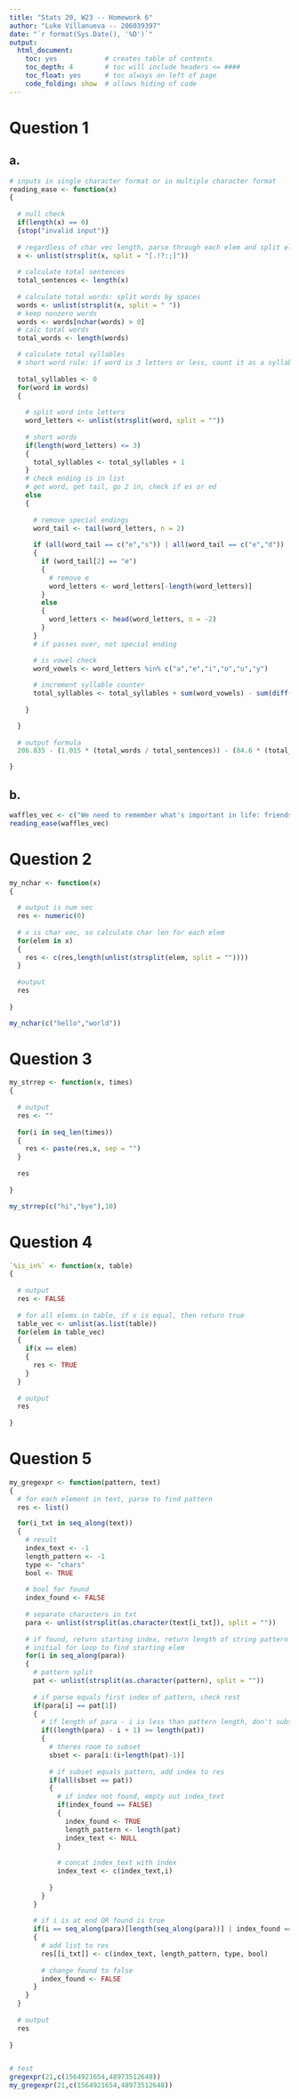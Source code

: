 ```yaml
---
title: "Stats 20, W23 -- Homework 6"
author: "Luke Villanueva -- 206039397"
date: "`r format(Sys.Date(), '%D')`"
output:
  html_document:
    toc: yes            # creates table of contents
    toc_depth: 4        # toc will include headers <= ####
    toc_float: yes      # toc always on left of page
    code_folding: show  # allows hiding of code
---
```


# Question 1

## a.

```r

# inputs in single character format or in multiple character format
reading_ease <- function(x)
{
  
  # null check
  if(length(x) == 0)
  {stop("invalid input")}
  
  # regardless of char vec length, parse through each elem and split elem into strings based on sentences
  x <- unlist(strsplit(x, split = "[.!?:;]"))
  
  # calculate total sentences
  total_sentences <- length(x)
  
  # calculate total words: split words by spaces
  words <- unlist(strsplit(x, split = " "))
  # keep nonzero words
  words <- words[nchar(words) > 0]
  # calc total words
  total_words <- length(words)

  # calculate total syllables
  # short word rule: if word is 3 letters or less, count it as a syllable
  
  total_syllables <- 0
  for(word in words)
  {
  
    # split word into letters
    word_letters <- unlist(strsplit(word, split = ""))
    
    # short words
    if(length(word_letters) <= 3)
    {
      total_syllables <- total_syllables + 1
    }
    # check ending is in list
    # get word, get tail, go 2 in, check if es or ed
    else
    {
      
      # remove special endings
      word_tail <- tail(word_letters, n = 2)
      
      if (all(word_tail == c("e","s")) | all(word_tail == c("e","d")) | (word_tail[2] == "e" & word_tail[1] != "l")) 
      {
        if (word_tail[2] == "e") 
        {
          # remove e
          word_letters <- word_letters[-length(word_letters)]
        } 
        else 
        {
          word_letters <- head(word_letters, n = -2)
        }
      } 
      # if passes over, not special ending

      # is vowel check
      word_vowels <- word_letters %in% c("a","e","i","o","u","y")
      
      # increment syllable counter
      total_syllables <- total_syllables + sum(word_vowels) - sum(diff(which(word_vowels)) == 1)
      
    }

  }
  
  # output formula
  206.835 - (1.015 * (total_words / total_sentences)) - (84.6 * (total_syllables / total_words))

}


```

## b.

```r
waffles_vec <- c("We need to remember what's important in life: friends, waffles, work.", "Or waffles, friends, work.", "Doesn't matter, but work is third.")
reading_ease(waffles_vec)
```

# Question 2

```r

my_nchar <- function(x)
{
  
  # output is num vec
  res <- numeric(0)
  
  # x is char vec, so calculate char len for each elem
  for(elem in x)
  {
    res <- c(res,length(unlist(strsplit(elem, split = ""))))
  }
  
  #output
  res
  
}

my_nchar(c("hello","world"))

```

# Question 3

```r

my_strrep <- function(x, times)
{
  
  # output
  res <- ""
  
  for(i in seq_len(times))
  {
    res <- paste(res,x, sep = "")
  }
  
  res
  
}

my_strrep(c("hi","bye"),10)

```

# Question 4

```r

`%is_in%` <- function(x, table)
{
  
  # output
  res <- FALSE
  
  # for all elems in table, if x is equal, then return true
  table_vec <- unlist(as.list(table))
  for(elem in table_vec)
  {
    if(x == elem)
    {
      res <- TRUE
    }
  }
  
  # output
  res
  
}

```

# Question 5

```r

my_gregexpr <- function(pattern, text)
{
  # for each element in text, parse to find pattern
  res <- list()

  for(i_txt in seq_along(text))
  { 
    # result
    index_text <- -1
    length_pattern <- -1
    type <- "chars"
    bool <- TRUE
    
    # bool for found
    index_found <- FALSE
    
    # separate characters in txt
    para <- unlist(strsplit(as.character(text[i_txt]), split = ""))
   
    # if found, return starting index, return length of string pattern
    # initial for loop to find starting elem
    for(i in seq_along(para))
    {
      # pattern split
      pat <- unlist(strsplit(as.character(pattern), split = ""))
    
      # if parse equals first index of pattern, check rest
      if(para[i] == pat[1])
      {
        # if length of para - i is less than pattern length, don't subset
        if((length(para) - i + 1) >= length(pat))
        {
          # theres room to subset
          sbset <- para[i:(i+length(pat)-1)]
          
          # if subset equals pattern, add index to res
          if(all(sbset == pat))
          {
            # if index not found, empty out index_text
            if(index_found == FALSE)
            {
              index_found <- TRUE
              length_pattern <- length(pat)
              index_text <- NULL
            }
            
            # concat index_text with index
            index_text <- c(index_text,i)
            
          }
        }
      }
      
      # if i is at end OR found is true
      if(i == seq_along(para)[length(seq_along(para))] | index_found == TRUE)
      {
        # add list to res
        res[[i_txt]] <- c(index_text, length_pattern, type, bool)
        
        # change found to false
        index_found <- FALSE
      }
    }
  }
  
  # output
  res
  
}


# test
gregexpr(21,c(1564921654,48973512648))
my_gregexpr(21,c(1564921654,48973512648))

```